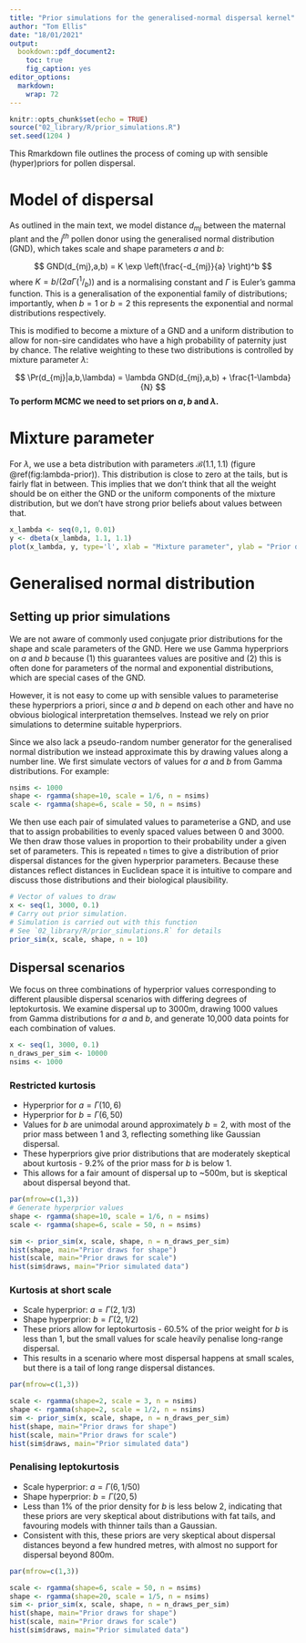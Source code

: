 ```yaml
---
title: "Prior simulations for the generalised-normal dispersal kernel"
author: "Tom Ellis"
date: "18/01/2021"
output: 
  bookdown::pdf_document2:
    toc: true
    fig_caption: yes
editor_options: 
  markdown: 
    wrap: 72
---
```


```r
knitr::opts_chunk$set(echo = TRUE)
source("02_library/R/prior_simulations.R")
set.seed(1204 )
```

This Rmarkdown file outlines the process of coming up with sensible (hyper)priors for pollen dispersal.

# Model of dispersal

As outlined in the main text, we model distance $d_{mj}$ between the
maternal plant and the $j^{th}$ pollen donor using the generalised
normal distribution (GND), which takes scale and shape parameters $a$
and $b$:

$$ GND(d_{mj},a,b) = K \exp \left(\frac{-d_{mj}}{a} \right)^b $$
where $K = b/({2a\Gamma(^1/_b)})$ and is a normalising constant and $\Gamma$
is Euler's gamma function. This is a generalisation of the exponential family of distributions; importantly, when $b=1$ or $b=2$ this represents the exponential and normal distributions respectively.

This is modified to become a mixture of a GND
and a uniform distribution to allow for non-sire candidates who have a
high probability of paternity just by chance. The relative weighting to
these two distributions is controlled by mixture parameter $\lambda$:

$$ \Pr(d_{mj}|a,b,\lambda) = \lambda GND(d_{mj},a,b) + \frac{1-\lambda}{N} $$
**To perform MCMC we need to set priors on $a, b$ and $\lambda$.**

# Mixture parameter

For $\lambda$, we use a beta distribution with parameters
$\mathcal{B}(1.1, 1.1)$ (figure \@ref(fig:lambda-prior)). This
distribution is close to zero at the tails, but is fairly flat in
between. This implies that we don't think that all the weight should be
on either the GND or the uniform components of the mixture distribution,
but we don't have strong prior beliefs about values between that.

```r
x_lambda <- seq(0,1, 0.01)
y <- dbeta(x_lambda, 1.1, 1.1)
plot(x_lambda, y, type='l', xlab = "Mixture parameter", ylab = "Prior density")
```

# Generalised normal distribution

## Setting up prior simulations

We are not aware of commonly used conjugate prior distributions for the shape and scale parameters of the GND. Here we use Gamma hyperpriors on $a$ and $b$ because (1) this guarantees values are positive and (2) this is often done for parameters of the normal and exponential distributions, which are special cases of the GND.

However, it is not easy to come up with sensible values to parameterise these hyperpriors a priori, since $a$ and $b$ depend on each other and have no obvious biological interpretation themselves. Instead we rely on prior simulations to determine suitable hyperpriors.

Since we also lack a pseudo-random number generator for the generalised normal distribution we instead approximate this by drawing values along a number line. We first simulate vectors of values for $a$ and $b$ from Gamma distributions. For example:

```r
nsims <- 1000
shape <- rgamma(shape=10, scale = 1/6, n = nsims)
scale <- rgamma(shape=6, scale = 50, n = nsims)
```

We then use each pair of simulated values to parameterise a GND, and use that to assign probabilities to evenly spaced values between 0 and 3000. We then draw those values in proportion to their probability under a given set of parameters. This is repeated `n` times to give a distribution of prior dispersal distances for the given hyperprior parameters. Because these distances reflect distances in Euclidean space it is intuitive to compare and discuss those distributions and their biological plausibility.

```r
# Vector of values to draw
x <- seq(1, 3000, 0.1)
# Carry out prior simulation.
# Simulation is carried out with this function
# See `02_library/R/prior_simulations.R` for details
prior_sim(x, scale, shape, n = 10)
```

## Dispersal scenarios

We focus on three combinations of hyperprior values corresponding to different plausible dispersal scenarios with differing degrees of leptokurtosis. We examine dispersal up to 3000m, drawing 1000 values from Gamma distributions for $a$ and $b$, and generate 10,000 data points for each combination of values.

```r
x <- seq(1, 3000, 0.1)
n_draws_per_sim <- 10000
nsims <- 1000
```

### Restricted kurtosis

- Hyperprior for $a = \Gamma(10, 6)$
- Hyperprior for $b = \Gamma(6, 50)$
- Values for $b$ are unimodal around approximately $b=2$, with most of the prior mass between 1 and 3, reflecting something like Gaussian dispersal.
- These hyperpriors give prior distributions that are moderately skeptical about kurtosis - 9.2% of the prior mass for $b$ is below 1.
- This allows for a fair amount of dispersal up to ~500m, but is skeptical about dispersal beyond that.

```r
par(mfrow=c(1,3))
# Generate hyperprior values
shape <- rgamma(shape=10, scale = 1/6, n = nsims)
scale <- rgamma(shape=6, scale = 50, n = nsims)

sim <- prior_sim(x, scale, shape, n = n_draws_per_sim)
hist(shape, main="Prior draws for shape")
hist(scale, main="Prior draws for scale")
hist(sim$draws, main="Prior simulated data")
```

### Kurtosis at short scale

- Scale hyperprior: $a = \Gamma(2, 1/3)$
- Shape hyperprior: $b = \Gamma(2, 1/2)$
- These priors allow for leptokurtosis - 60.5% of the prior weight for $b$ is less than 1, but the small values for scale heavily penalise long-range dispersal.
- This results in a scenario where most dispersal happens at small scales, but there is a tail of long range dispersal distances.

```r
par(mfrow=c(1,3))

scale <- rgamma(shape=2, scale = 3, n = nsims)
shape <- rgamma(shape=2, scale = 1/2, n = nsims)
sim <- prior_sim(x, scale, shape, n = n_draws_per_sim)
hist(shape, main="Prior draws for shape")
hist(scale, main="Prior draws for scale")
hist(sim$draws, main="Prior simulated data")
```

### Penalising leptokurtosis

- Scale hyperprior: $a = \Gamma(6, 1/50)$
- Shape hyperprior: $b = \Gamma(20, 5)$
- Less than 1% of the prior density for $b$ is less below 2, indicating that these priors are very skeptical about distributions with fat tails, and favouring models with thinner tails than a Gaussian.
- Consistent with this, these priors are very skeptical about dispersal distances beyond a few hundred metres, with almost no support for dispersal beyond 800m.

```r
par(mfrow=c(1,3))

scale <- rgamma(shape=6, scale = 50, n = nsims)
shape <- rgamma(shape=20, scale = 1/5, n = nsims)
sim <- prior_sim(x, scale, shape, n = n_draws_per_sim)
hist(shape, main="Prior draws for shape")
hist(scale, main="Prior draws for scale")
hist(sim$draws, main="Prior simulated data")
```

